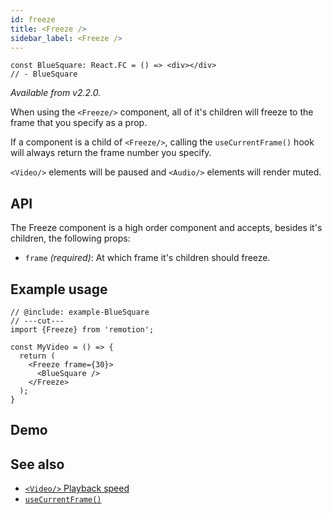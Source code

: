 ```yaml
---
id: freeze
title: <Freeze />
sidebar_label: <Freeze />
---
```



```twoslash include example
const BlueSquare: React.FC = () => <div></div>
// - BlueSquare
```

_Available from v2.2.0._

When using the `<Freeze/>` component, all of it's children will freeze to the frame that you specify as a prop.

If a component is a child of `<Freeze/>`, calling the `useCurrentFrame()` hook will always return the frame number you specify.

`<Video/>` elements will be paused and `<Audio/>` elements will render muted.

## API

The Freeze component is a high order component and accepts, besides it's children, the following props:

- `frame` _(required)_: At which frame it's children should freeze.

## Example usage

```tsx twoslash
// @include: example-BlueSquare
// ---cut---
import {Freeze} from 'remotion';

const MyVideo = () => {
  return (
    <Freeze frame={30}>
      <BlueSquare />
    </Freeze>
  );
}
```

## Demo

<FreezeExample />

## See also

- [`<Video/>` Playback speed](/docs/video#controlling-playback-speed)
- [`useCurrentFrame()`](/docs/use-current-frame)
